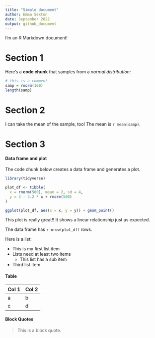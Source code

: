 ```yaml
---
title: "Simple document"
author: Emma Sexton
date: September 2022
output: github_document
---
```


I'm an R Markdown document! 

# Section 1

Here's a **code chunk** that samples from 
a _normal distribution_:

```r
# this is a comment
samp = rnorm(100)
length(samp)
```

# Section 2

I can take the mean of the sample, too!
The mean is `r mean(samp)`.

# Section 3

#### Data frame and plot
The code chunk below creates a data frame and generates a plot.

```r
library(tidyverse)

plot_df <- tibble(
  x = rnorm(500), mean = 2, sd = 4,
  y = 3 - 4.2 * x + rnorm(500)
)

ggplot(plot_df, aes(x = x, y = y)) + geom_point()
```

This plot is really great!! It shows a linear relationship just as expected.

The data frame has `r nrow(plot_df)` rows. 

Here is a list:

* This is my first list item
* Lists need at least two items
  * This list has a sub item
* Third list item


#### Table

Col 1 | Col 2
----- | -----
a     | b
c     | d
    

#### Block Quotes

> This is a block quote.